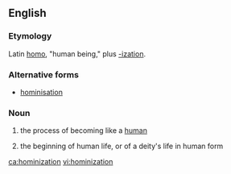==English==

===Etymology===
Latin [[homo]], "human being," plus [[-ization]].

===Alternative forms===
* [[hominisation]]

===Noun===
{{en-noun|-|s}}

# {{label|en|paleontology}} the process of becoming like a [[human]]
# {{label|en|theology}} the beginning of human life, or of a deity's life in human form

[[ca:hominization]]
[[vi:hominization]]
